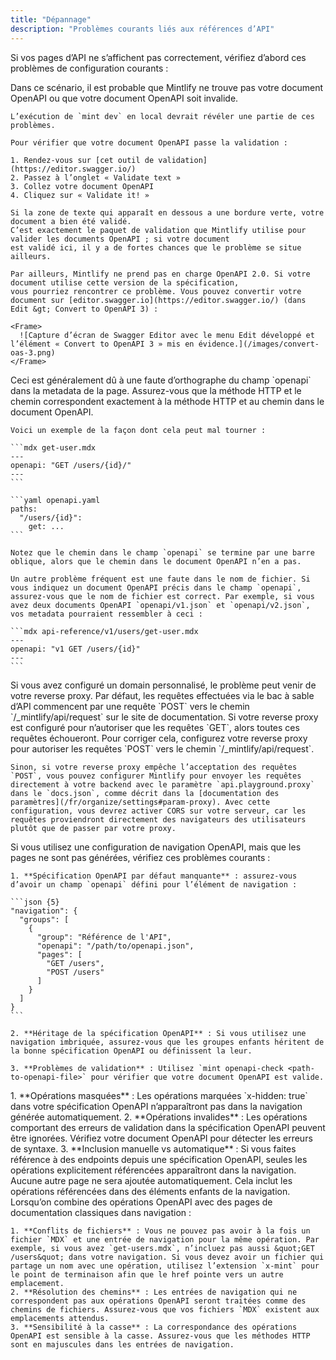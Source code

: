 ```yaml
---
title: "Dépannage"
description: "Problèmes courants liés aux références d’API"
---
```


Si vos pages d’API ne s’affichent pas correctement, vérifiez d’abord ces problèmes de configuration courants :

<AccordionGroup>
  <Accordion title="Toutes mes pages OpenAPI sont complètement vides">
    Dans ce scénario, il est probable que Mintlify ne trouve pas votre document OpenAPI
    ou que votre document OpenAPI soit invalide.

    L’exécution de `mint dev` en local devrait révéler une partie de ces problèmes.

    Pour vérifier que votre document OpenAPI passe la validation :

    1. Rendez-vous sur [cet outil de validation](https://editor.swagger.io/)
    2. Passez à l’onglet « Validate text »
    3. Collez votre document OpenAPI
    4. Cliquez sur « Validate it! »

    Si la zone de texte qui apparaît en dessous a une bordure verte, votre document a bien été validé.
    C’est exactement le paquet de validation que Mintlify utilise pour valider les documents OpenAPI ; si votre document
    est validé ici, il y a de fortes chances que le problème se situe ailleurs.

    Par ailleurs, Mintlify ne prend pas en charge OpenAPI 2.0. Si votre document utilise cette version de la spécification,
    vous pourriez rencontrer ce problème. Vous pouvez convertir votre document sur [editor.swagger.io](https://editor.swagger.io/) (dans Edit &gt; Convert to OpenAPI 3) :

    <Frame>
      ![Capture d’écran de Swagger Editor avec le menu Edit développé et l’élément « Convert to OpenAPI 3 » mis en évidence.](/images/convert-oas-3.png)
    </Frame>
  </Accordion>

  <Accordion title="L’une de mes pages OpenAPI est complètement vide">
    Ceci est généralement dû à une faute d’orthographe du champ `openapi` dans la metadata de la page. Assurez-vous que la méthode HTTP et le chemin correspondent exactement à la méthode HTTP et au chemin dans le document OpenAPI.

    Voici un exemple de la façon dont cela peut mal tourner :

    ```mdx get-user.mdx
    ---
    openapi: "GET /users/{id}/"
    ---
    ```

    ```yaml openapi.yaml
    paths:
      "/users/{id}":
        get: ...
    ```

    Notez que le chemin dans le champ `openapi` se termine par une barre oblique, alors que le chemin dans le document OpenAPI n’en a pas.

    Un autre problème fréquent est une faute dans le nom de fichier. Si vous indiquez un document OpenAPI précis dans le champ `openapi`, assurez-vous que le nom de fichier est correct. Par exemple, si vous avez deux documents OpenAPI `openapi/v1.json` et `openapi/v2.json`, vos metadata pourraient ressembler à ceci :

    ```mdx api-reference/v1/users/get-user.mdx
    ---
    openapi: "v1 GET /users/{id}"
    ---
    ```
  </Accordion>

  <Accordion title="Les requêtes depuis le bac à sable d’API ne fonctionnent pas">
    Si vous avez configuré un domain personnalisé, le problème peut venir de votre reverse proxy. Par défaut, les requêtes effectuées via le bac à sable d’API commencent par une requête `POST` vers le chemin `/_mintlify/api/request` sur le site de documentation. Si votre reverse proxy est configuré pour n’autoriser que les requêtes `GET`, alors toutes ces requêtes échoueront. Pour corriger cela, configurez votre reverse proxy pour autoriser les requêtes `POST` vers le chemin `/_mintlify/api/request`.

    Sinon, si votre reverse proxy empêche l’acceptation des requêtes `POST`, vous pouvez configurer Mintlify pour envoyer les requêtes directement à votre backend avec le paramètre `api.playground.proxy` dans le `docs.json`, comme décrit dans la [documentation des paramètres](/fr/organize/settings#param-proxy). Avec cette configuration, vous devrez activer CORS sur votre serveur, car les requêtes proviendront directement des navigateurs des utilisateurs plutôt que de passer par votre proxy.
  </Accordion>

  <Accordion title="Les entrées de navigation OpenAPI ne génèrent pas de pages">
    Si vous utilisez une configuration de navigation OpenAPI, mais que les pages ne sont pas générées, vérifiez ces problèmes courants :

    1. **Spécification OpenAPI par défaut manquante** : assurez-vous d’avoir un champ `openapi` défini pour l’élément de navigation :

    ```json {5}
    "navigation": {
      "groups": [
        {
          "group": "Référence de l'API",
          "openapi": "/path/to/openapi.json",
          "pages": [
            "GET /users",
            "POST /users"
          ]
        }
      ]
    }
    ```

    2. **Héritage de la spécification OpenAPI** : Si vous utilisez une navigation imbriquée, assurez-vous que les groupes enfants héritent de la bonne spécification OpenAPI ou définissent la leur.

    3. **Problèmes de validation** : Utilisez `mint openapi-check <path-to-openapi-file>` pour vérifier que votre document OpenAPI est valide.
  </Accordion>

  <Accordion title="Certaines opérations OpenAPI apparaissent dans la navigation, mais d’autres non">
    1. **Opérations masquées** : Les opérations marquées `x-hidden: true` dans votre spécification OpenAPI n’apparaîtront pas dans la navigation générée automatiquement.
    2. **Opérations invalides** : Les opérations comportant des erreurs de validation dans la spécification OpenAPI peuvent être ignorées. Vérifiez votre document OpenAPI pour détecter les erreurs de syntaxe.
    3. **Inclusion manuelle vs automatique** : Si vous faites référence à des endpoints depuis une spécification OpenAPI, seules les opérations explicitement référencées apparaîtront dans la navigation. Aucune autre page ne sera ajoutée automatiquement. Cela inclut les opérations référencées dans des éléments enfants de la navigation.
  </Accordion>

  <Accordion title="La navigation mixte (pages OpenAPI et MDX) ne fonctionne pas correctement">
    Lorsqu’on combine des opérations OpenAPI avec des pages de documentation classiques dans navigation :

    1. **Conflits de fichiers** : Vous ne pouvez pas avoir à la fois un fichier `MDX` et une entrée de navigation pour la même opération. Par exemple, si vous avez `get-users.mdx`, n’incluez pas aussi &quot;GET /users&quot; dans votre navigation. Si vous devez avoir un fichier qui partage un nom avec une opération, utilisez l’extension `x-mint` pour le point de terminaison afin que le href pointe vers un autre emplacement.
    2. **Résolution des chemins** : Les entrées de navigation qui ne correspondent pas aux opérations OpenAPI seront traitées comme des chemins de fichiers. Assurez-vous que vos fichiers `MDX` existent aux emplacements attendus.
    3. **Sensibilité à la casse** : La correspondance des opérations OpenAPI est sensible à la casse. Assurez-vous que les méthodes HTTP sont en majuscules dans les entrées de navigation.
  </Accordion>
</AccordionGroup>